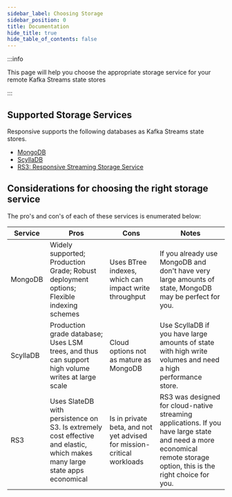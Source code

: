 ```yaml
---
sidebar_label: Choosing Storage
sidebar_position: 0
title: Documentation
hide_title: true
hide_table_of_contents: false
---
```


:::info

This page will help you choose the appropriate storage service for your remote Kafka Streams state stores

:::

## Supported Storage Services

Responsive supports the following databases as Kafka Streams state stores.

- [MongoDB](https://www.mongodb.com)
- [ScyllaDB](https://www.scylladb.com)
- [RS3: Responsive Streaming Storage Service](/storage/rs3)

## Considerations for choosing the right storage service

The pro's and con's of each of these services is enumerated below:

|Service|Pros|Cons|Notes|
|-------|---|----|------|
|MongoDB|Widely supported; Production Grade; Robust deployment options; Flexible indexing schemes |Uses BTree indexes, which can impact write throughput|If you already use MongoDB and don't have very large amounts of state, MongoDB may be perfect for you.|
|ScyllaDB|Production grade database; Uses LSM trees, and thus can support high volume writes at large scale | Cloud options not as mature as MongoDB | Use ScyllaDB if you have large amounts of state with high write volumes and need a high performance store. |
|RS3| Uses SlateDB with persistence on S3. Is extremely cost effective and elastic, which makes many large state apps economical|Is in private beta, and not yet advised for mission-critical workloads|RS3 was designed for cloud-native streaming applications. If you have large state and need a more economical remote storage option, this is the right choice for you.|